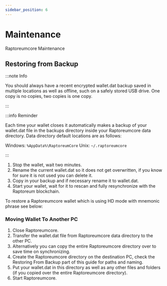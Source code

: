 ```yaml
---
sidebar_position: 6
---
```


# Maintenance

Raptoreumcore Maintenance

## Restoring from Backup

:::note Info

You should always have a recent encrypted wallet.dat backup saved in multiple locations as well as offline, such on a safely stored USB drive. One copy is no copies, two copies is one copy.

:::

:::info Reminder

Each time your wallet closes it automatically makes a backup of your wallet.dat file in the backups directory inside your Raptoreumcore data directory. Data directory default locations are as follows:

Windows: `%AppData%\RaptoreumCore`
Unix: `~/.raptoreumcore`

:::

1. Stop the wallet, wait two minutes.
2. Rename the current wallet.dat so it does not get overwritten, if you know for sure it is not used you can delete it.
3. Copy in your backup and if necessary rename it to wallet.dat.
4. Start your wallet, wait for it to rescan and fully resynchronize with the Raptoreum blockchain.

To restore a Raptoreumcore wallet which is using HD mode with mnemonic phrase see below:

### Moving Wallet To Another PC

1. Close Raptoreumcore.
2. Transfer the wallet.dat file from Raptoreumcore data directory to the other PC.
3. Alternatively you can copy the entire Raptoreumcore directory over to save time on synchronizing.
4. Create the Raptoreumcore directory on the destination PC, check the Restoring From Backup part of this guide for paths and naming.
5. Put your wallet.dat in this directory as well as any other files and folders (if you copied over the entire Raptoreumcore directory).
6. Start Raptoreumcore.
